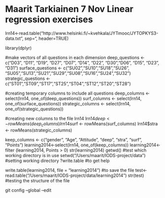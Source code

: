 # Maarit Tarkiainen 7 Nov Linear regression exercises
lrn14<-read.table("http://www.helsinki.fi/~kvehkala/JYTmooc/JYTOPKYS3-data.txt", sep="\t", header=TRUE)

library(dplyr)


#make vectors of all questions in each dimension
deep_questions <- c("D03", "D11", "D19", "D27", "D07", "D14", "D22", "D30","D06",  "D15", "D23", "D31")
surface_questions <- c("SU02","SU10","SU18","SU26", "SU05","SU13","SU21","SU29","SU08","SU16","SU24","SU32")
strategic_questions <- c("ST01","ST09","ST17","ST25","ST04","ST12","ST20","ST28")

#creating temporary columns to include all questions 
deep_columns <- select(lrn14, one_of(deep_questions))
surf_columns <- select(lrn14, one_of(surface_questions))
strategic_columns <- select(lrn14, one_of(strategic_questions))

#creating new columns to the file lrn14
lrn14$deep <- rowMeans(deep_columns)
lrn14$surf <- rowMeans(surf_columns)
lrn14$stra <- rowMeans(strategic_columns)

keep_columns <- c("gender", "Age", "Attitude", "deep", "stra", "surf", "Points")
learning2014<-select(lrn14, one_of(keep_columns))
learning2014<- filter (learning2014, Points > 0)
str(learning2014)
getwd()  #test which working directory is in use
setwd("/Users/maarit/IODS-project/data") #setting working directory
?write.table #to get help

write.table(learning2014, file = "learning2014") #to save the file
test<-read.table("/Users/maarit/IODS-project/data/learning2014")
str(test) #testing the structure of the file

git config --global --edit